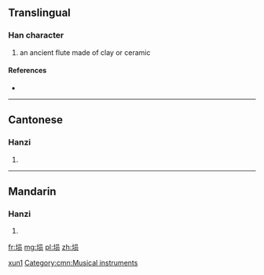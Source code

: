 {{also|塤}}
==Translingual==

===Han character===
{{Han char|rn=32|rad=土|as=07|sn=10|four=|canj=土口月人 (GRBO)}}

# an ancient flute made of clay or ceramic

====References====
* {{Han ref|kx=0230.121|hdz=10444.080|uh=57D9|ud=22489}}

----

==Cantonese==

===Hanzi===
{{yue-hanzi|jyut=|y=hyun1|tra=塤}}

# {{defn|lang=yue|sort=土07}}

----

==Mandarin==

===Hanzi===
{{cmn-hanzi|tra=塤|pin=[[xūn]] ([[xun1]])|wg=hsün<sup>1</sup>}}

# {{defn|lang=cmn|sort=土07}}

[[Category:cmn:Musical instruments in simplified script|xun1]]
[[Category:cmn:Musical instruments]]

[[fr:埙]]
[[mg:埙]]
[[pl:埙]]
[[zh:埙]]